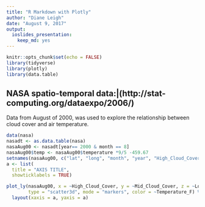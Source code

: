 ```yaml
---
title: "R Markdown with Plotly"
author: "Diane Leigh"
date: "August 9, 2017"
output: 
  ioslides_presentation: 
    keep_md: yes
---
```


```r
knitr::opts_chunk$set(echo = FALSE)
library(tidyverse)
library(plotly)
library(data.table)

```

## NASA spatio-temporal data:|(http://stat-computing.org/dataexpo/2006/)
Data from August of 2000, was used to explore the relationship between cloud cover and air temperature.
```r
data(nasa)
nasadt <- as.data.table(nasa)
nasaAug00 <- nasadt[year== 2000 & month == 8]
nasaAug00$temp <- nasaAug00$temperature *9/5 -459.67
setnames(nasaAug00, c("lat", "long", "month", "year", "High_Cloud_Cover", "Mid_Cloud_Cover", "Low_Cloud_Cover", "Ozone", "pressure", "surftemp", "temp", "Temperature_F"))
a <- list(
  title = "AXIS TITLE",
  showticklabels = TRUE)

plot_ly(nasaAug00, x = ~High_Cloud_Cover, y = ~Mid_Cloud_Cover, z = ~Low_Cloud_Cover,
        type = "scatter3d", mode = "markers", color = ~Temperature_F) %>%
  layout(xaxis = a, yaxis = a)

```

